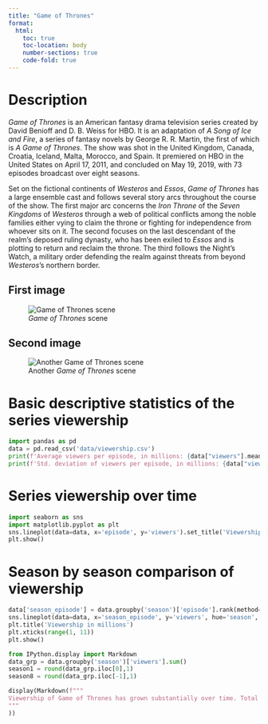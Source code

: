 ```yaml
---
title: "Game of Thrones"
format: 
  html:
    toc: true
    toc-location: body
    number-sections: true
    code-fold: true
---
```


# Description
*Game of Thrones* is an American fantasy drama television series created by David Benioff and D. B. Weiss for HBO. It is an adaptation of *A Song of Ice and Fire*, a series of fantasy novels by George R. R. Martin, the first of which is *A Game of Thrones*. The show was shot in the United Kingdom, Canada, Croatia, Iceland, Malta, Morocco, and Spain. It premiered on HBO in the United States on April 17, 2011, and concluded on May 19, 2019, with 73 episodes broadcast over eight seasons.

Set on the fictional continents of *Westeros* and *Essos*, *Game of Thrones* has a large ensemble cast and follows several story arcs throughout the course of the show. The first major arc concerns the *Iron Throne* of the *Seven Kingdoms* of *Westeros* through a web of political conflicts among the noble families either vying to claim the throne or fighting for independence from whoever sits on it. The second focuses on the last descendant of the realm's deposed ruling dynasty, who has been exiled to *Essos* and is plotting to return and reclaim the throne. The third follows the Night's Watch, a military order defending the realm against threats from beyond *Westeros*'s northern border.

::: {.panel-tabset}
## First image
![*Game of Thrones* scene](images/got.jpeg)

## Second image
![Another *Game of Thrones* scene](images/got2.jpeg)
:::

# Basic descriptive statistics of the series viewership
```python
import pandas as pd
data = pd.read_csv('data/viewership.csv')
print(f'Average viewers per episode, in millions: {data["viewers"].mean():.2f}')
print(f'Std. deviation of viewers per episode, in millions: {data["viewers"].std():.2f}')
```

# Series viewership over time
```python
import seaborn as sns
import matplotlib.pyplot as plt
sns.lineplot(data=data, x='episode', y='viewers').set_title('Viewership in millions')
plt.show()
```

# Season by season comparison of viewership
```python
data['season_episode'] = data.groupby('season')['episode'].rank(method='first', ascending=True)
sns.lineplot(data=data, x='season_episode', y='viewers', hue='season', )
plt.title('Viewership in millions')
plt.xticks(range(1, 11))
plt.show()
```

```python
from IPython.display import Markdown
data_grp = data.groupby('season')['viewers'].sum()
season1 = round(data_grp.iloc[0],1)
season8 = round(data_grp.iloc[-1],1)

display(Markdown(f"""
Viewership of Game of Thrones has grown substantially over time. Total viewers per season increased from {season1} to {season8} millions over the course of 8 seasons. 
"""
))
```
